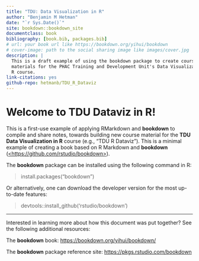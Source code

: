 ```yaml
--- 
title: "TDU: Data Visualization in R"
author: "Benjamin M Hetman"
date: "`r Sys.Date()`"
site: bookdown::bookdown_site
documentclass: book
bibliography: [book.bib, packages.bib]
# url: your book url like https://bookdown.org/yihui/bookdown
# cover-image: path to the social sharing image like images/cover.jpg
description: |
  This is a draft example of using the bookdown package to create course 
  materials for the PHAC Training and Development Unit's Data Visualization in 
  R course. 
link-citations: yes
github-repo: hetmanb/TDU_R_Dataviz
---
```


# Welcome to TDU Dataviz in R! {-}

This is a first-use example of applying RMarkdown and **bookdown** to compile and share notes, towards building new course material for the **TDU Data Visualization in R** course (e.g., "TDU R Dataviz"). This is a minimal example of creating a book based on R Markdown and **bookdown** ([<https://github.com/rstudio/bookdown>](https://github.com/rstudio/bookdown)).

The **bookdown** package can be installed using the following command in R:

> install.packages("bookdown")

Or alternatively, one can download the developer version for the most up-to-date features:

> devtools::install_github('rstudio/bookdown')

------------------------------------------------------------------------

Interested in learning more about how this document was put together? See the following additional resources:

The **bookdown** book: <https://bookdown.org/yihui/bookdown/>

The **bookdown** package reference site: <https://pkgs.rstudio.com/bookdown>

